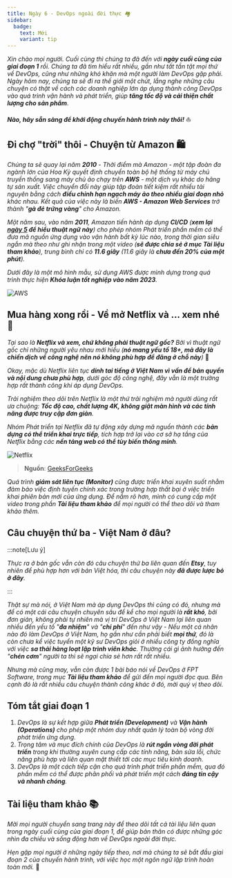 ```yaml
---
title: Ngày 6 - DevOps ngoài đời thực 🏘
sidebar:
  badge:
    text: Mới
    variant: tip
---
```



_Xin chào mọi người. Cuối cùng thì chúng ta đã đến với **ngày cuối cùng của giai đoạn 1** rồi. Chúng ta đã tìm hiểu rất nhiều, 
gần như tất tần tật mọi thứ về DevOps, cũng như những khó khăn mà một người làm DevOps gặp phải. Ngày hôm nay, chúng ta sẽ đi
ra thế giới một chút, lắng nghe những câu chuyện có thật về cách các doanh nghiệp lớn áp dụng thành công DevOps vào quá trình
vận hành và phát triển, giúp **tăng tốc độ và cải thiện chất lượng cho sản phẩm**._

**_Nào, hãy sẵn sàng để khởi động chuyến hành trình này thôi!_** ⛵

## Đi chợ "trời" thôi - Chuyện từ Amazon 🛍

_Chúng ta sẽ quay lại năm **2010** - Thời điểm mà Amazon - một tập đoàn đa ngành lớn của Hoa Kỳ quyết định chuyển toàn bộ 
hệ thống từ máy chủ truyền thống sang máy chủ ảo chạy trên **AWS** - một dịch vụ khác do hãng tự sản xuất. Việc chuyển đổi
này giúp tập đoàn tiết kiệm rất nhiều tài nguyên bằng cách **điều chỉnh hạn ngạch máy ảo theo nhiều giai đoạn nhỏ** khác 
nhau. Kết quả của việc này là biến **AWS - Amazon Web Services** trở thành "**gà đẻ trứng vàng**" cho Amazon._

_Một năm sau, vào năm **2011**, Amazon tiến hành áp dụng **CI/CD** (**xem lại [ngày 5](../day5) để hiểu thuật ngữ này**) 
cho phép nhóm Phát triển phần mềm có thể đưa mã nguồn ứng dụng vào vận hành bất kỳ lúc nào, trong thời gian siêu ngắn mà 
theo như ghi nhận trong một video (**sẽ được chia sẻ ở mục Tài liệu tham khảo**), trung bình chỉ có **11.6 giây** 
(11.6 giây là **chưa đến 20% của một phút**)._

_Dưới đây là một mô hình mẫu, sử dụng AWS được mình dựng trong quá trình thực hiện **Khóa luận tốt nghiệp vào năm 2023**._

![AWS](../../../../assets/devops/aws.png)

## Mua hàng xong rồi - Về mở Netflix và ... xem nhé 💽

_Tại sao là **Netflix và xem, chứ không phải thuật ngữ gốc?** Bởi vì thuật ngữ gốc chỉ những người yêu nhau mới hiểu 
(**nó mang yếu tố 18+, mà đây là chiến dịch về công nghệ nên nó không phù hợp để đăng ở chỗ này**)_ 🤣

_Okay, mặc dù Netflix liên tục **dính tai tiếng ở Việt Nam vì vấn đề bản quyền và nội dung chưa phù hợp**, dưới góc độ 
công nghệ, đây vẫn là một trường hợp rất thành công khi áp dụng DevOps._

_Trải nghiệm theo dõi trên Netflix là một thứ trải nghiệm mà người dùng rất ưa chuộng: **Tốc độ cao, chất lượng 4K, 
không giật màn hình và các tính năng được truy cập đơn giản**._

_Nhóm Phát triển tại Netflix đã tự động xây dựng mã nguồn thành các **bản dựng có thể triển khai trực tiếp**, tích hợp 
trở lại vào cơ sở hạ tầng của Netflix bằng các **nền tảng web có thể tùy biến thông minh**._

![Netflix](../../../../assets/devops/netflix.png)

> **Nguồn**: [GeeksForGeeks](https://www.geeksforgeeks.org/system-design-netflix-a-complete-architecture/)

_Quá trình **giám sát liên tục (Monitor)** cũng được triển khai xuyên suốt nhằm đảm bảo việc định tuyến chính xác trong 
trường hợp thất bại ở việc triển khai phiên bản mới của ứng dụng. Để nắm rõ hơn, mình có cung cấp một video trong phần
 **Tài liệu tham khảo** để mọi người có thể theo dõi và tham khảo thêm._

## Câu chuyện thứ ba - Việt Nam ở đâu?

:::note[Lưu ý]

_Thực ra ở bản gốc vẫn còn đó câu chuyện thứ ba liên quan đến **Etsy**, tuy nhiên để phù hợp hơn với bản Việt hóa, thì 
câu chuyện này **đã được lược bỏ ở đây**._

:::

_Thật sự mà nói, ở Việt Nam mà áp dụng DevOps thì cũng có đó, nhưng mà để có một cái câu chuyện chuyên sâu để kể cho mọi 
người là **rất khó**, bởi đơn giản, không phải tự nhiên mà vị trí DevOps ở Việt Nam lại liên quan nhiều đến yếu tố 
"**đa nhiệm**" và "**chi phí**" đến như vậy - Nếu một cá nhân nào đó làm DevOps ở Việt Nam, họ gần như cần phải biết 
**mọi thứ**, đó là còn chưa kể việc tuyển một kỹ sư DevOps giỏi ở nhiều công ty đồng nghĩa với việc **sa thải hàng loạt 
lập trình viên khác**. Thường cái gì ảnh hưởng đến "**chén cơm**" người ta thì sẽ ngại chia sẻ hơn rất rất nhiều._

_Nhưng mà cũng may, vẫn còn được 1 bài báo nói về DevOps ở FPT Software, trong mục **Tài liệu tham khảo** để gửi đến 
mọi người đọc qua. Bên cạnh đó là rất nhiều câu chuyện thành công khác ở đó, mời quý vị theo dõi._

## Tóm tắt giai đoạn 1

<Steps>

1. _DevOps là sự kết hợp giữa **Phát triển (Development)** và **Vận hành (Operations)** cho phép một nhóm duy nhất quản lý 
toàn bộ vòng đời phát triển ứng dụng._
2. _Trọng tâm và mục đích chính của DevOps là **rút ngắn vòng đời phát triển** trong khi thường xuyên cung cấp các tính năng, 
bản sửa lỗi, chức năng phù hợp và liên quan mật thiết tới các mục tiêu kinh doanh._
3. _DevOps là một cách tiếp cận cho quá trình phát triển phần mềm, qua đó phần mềm có thể được phân phối và phát triển 
một cách **đáng tin cậy và nhanh chóng**._

</Steps>

## Tài liệu tham khảo 📚

_Mời mọi người chuyển sang trang này để theo dõi tất cả tài liệu liên quan trong ngày cuối cùng của giai đoạn 1, 
để giúp bản thân có được những góc nhìn đa chiều và sống động hơn về DevOps ngoài đời thực._

<LinkCard
  title="Ngày 6 - Tham khảo"
  href="../../../reference/devops/day6"
/>

_Hẹn gặp mọi người ở những ngày tiếp theo, nơi mà chúng ta sẽ bắt đầu giai đoạn 2 của chuyến hành trình, với việc học một
ngôn ngữ lập trình hoàn toàn mới._ 🚀